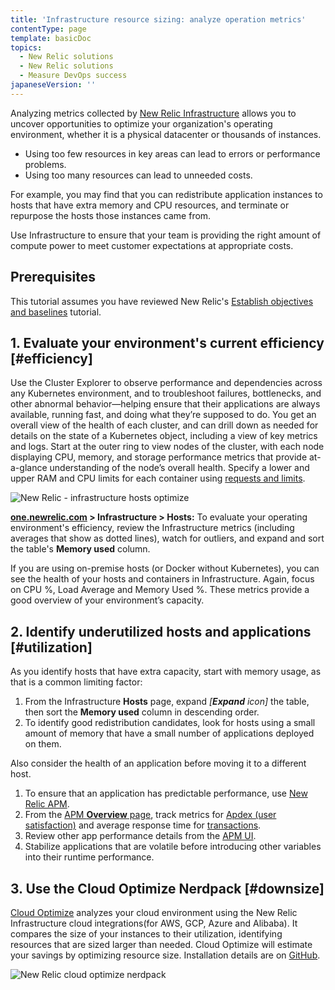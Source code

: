 ```yaml
---
title: 'Infrastructure resource sizing: analyze operation metrics'
contentType: page
template: basicDoc
topics:
  - New Relic solutions
  - New Relic solutions
  - Measure DevOps success
japaneseVersion: ''
---
```


Analyzing metrics collected by [New Relic Infrastructure](/docs/infrastructure/new-relic-infrastructure/getting-started/introduction-new-relic-infrastructure) allows you to uncover opportunities to optimize your organization's operating environment, whether it is a physical datacenter or thousands of instances.

* Using too few resources in key areas can lead to errors or performance problems.
* Using too many resources can lead to unneeded costs.

For example, you may find that you can redistribute application instances to hosts that have extra memory and CPU resources, and terminate or repurpose the hosts those instances came from.

Use Infrastructure to ensure that your team is providing the right amount of compute power to meet customer expectations at appropriate costs.

## Prerequisites

This tutorial assumes you have reviewed New Relic's [Establish objectives and baselines](/docs/establish-objectives-baselines) tutorial.

## 1. Evaluate your environment's current efficiency [#efficiency]

Use the Cluster Explorer to observe performance and dependencies across any Kubernetes environment, and to troubleshoot failures, bottlenecks, and other abnormal behavior—helping ensure that their applications are always available, running fast, and doing what they’re supposed to do. You get an overall view of the health of each cluster, and can drill down as needed for details on the state of a Kubernetes object, including a view of key metrics and logs. Start at the outer ring to view nodes of the cluster, with each node displaying CPU, memory, and storage performance metrics that provide at-a-glance understanding of the node’s overall health. Specify a lower and upper RAM and CPU limits for each container using [requests and limits](https://blog.newrelic.com/engineering/kubernetes-request-and-limits/).

![New Relic - infrastructure hosts optimize](./images/infra-hosts-optimize_0.png "infra-hosts-optimize.png")

**[one.newrelic.com](https://one.newrelic.com) > Infrastructure > Hosts:** To evaluate your operating environment's efficiency, review the Infrastructure metrics (including averages that show as dotted lines), watch for outliers, and expand and sort the table's **Memory used** column.

If you are using on-premise hosts (or Docker without Kubernetes), you can see the health of your hosts and containers in Infrastructure. Again, focus on CPU %, Load Average and Memory Used %. These metrics provide a good overview of your environment’s capacity.

## 2. Identify underutilized hosts and applications [#utilization]

As you identify hosts that have extra capacity, start with memory usage, as that is a common limiting factor:

1. From the Infrastructure **Hosts** page, expand _\[**Expand** icon]_ the table, then sort the **Memory used** column in descending order.
2. To identify good redistribution candidates, look for hosts using a small amount of memory that have a small number of applications deployed on them.

Also consider the health of an application before moving it to a different host.

1. To ensure that an application has predictable performance, use [New Relic APM](/docs/apm/new-relic-apm/getting-started/introduction-new-relic-apm).
2. From the [APM **Overview** page](/docs/apm/applications-menu/monitoring/apm-overview-page), track metrics for [Apdex (user satisfaction)](/docs/apm/new-relic-apm/apdex/apdex-measuring-user-satisfaction) and average response time for [transactions](/docs/apm/transactions/intro-transactions/transactions-new-relic-apm).
3. Review other app performance details from the [APM UI](/docs/apm/applications-menu).
4. Stabilize applications that are volatile before introducing other variables into their runtime performance.

## 3. Use the Cloud Optimize Nerdpack [#downsize]

[Cloud Optimize](https://github.com/newrelic/nr1-cloud-optimize) analyzes your cloud environment using the New Relic Infrastructure cloud integrations(for AWS, GCP, Azure and Alibaba). It compares the size of your instances to their utilization, identifying resources that are sized larger than needed. Cloud Optimize will estimate your savings by optimizing resource size. Installation details are on [GitHub](https://github.com/newrelic/nr1-cloud-optimize).

![New Relic cloud optimize nerdpack](./images/new-relic-cloud-optimize-nerdpack.png "new-relic-cloud-optimize-nerdpack.png")
